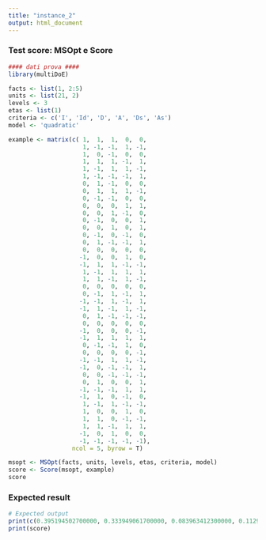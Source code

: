 ```yaml
---
title: "instance_2"
output: html_document
---
```


### Test score: MSOpt e Score

```r
#### dati prova ####
library(multiDoE)

facts <- list(1, 2:5)
units <- list(21, 2)
levels <- 3
etas <- list(1)
criteria <- c('I', 'Id', 'D', 'A', 'Ds', 'As')
model <- 'quadratic'

example <- matrix(c( 1,  1,  1,  0,  0,
                     1, -1, -1,  1, -1,
                     1,  0, -1,  0,  0,
                     1,  1,  1, -1,  1,
                     1, -1,  1,  1, -1,
                     1, -1, -1, -1,  1,
                     0,  1, -1,  0,  0,
                     0,  1,  1,  1, -1,
                     0, -1, -1,  0,  0,
                     0,  0,  0,  1,  1,
                     0,  0,  1, -1,  0,
                     0, -1,  0,  0,  1,
                     0,  0,  1,  0,  1,
                     0, -1,  0, -1,  0,
                     0,  1, -1, -1,  1,
                     0,  0,  0,  0,  0,
                    -1,  0,  0,  1,  0,
                    -1,  1,  1, -1, -1,
                     1, -1,  1,  1,  1,
                     1,  1, -1,  1, -1,
                     0,  0,  0,  0,  0,
                     0, -1,  1, -1,  1,
                    -1, -1,  1, -1,  1,
                    -1,  1, -1,  1, -1,
                     0,  1, -1, -1, -1,
                     0,  0,  0,  0,  0,
                    -1,  0,  0,  0, -1,
                    -1,  1,  1,  1,  1,
                     0, -1, -1,  1,  0,
                     0,  0,  0,  0, -1,
                    -1, -1,  1,  1, -1,
                    -1,  0, -1, -1,  1,
                     0,  0, -1, -1, -1,
                     0,  1,  0,  0,  1,
                    -1, -1, -1,  1,  1,
                    -1,  1,  0, -1,  0,
                     1, -1,  1, -1, -1,
                     1,  0,  0,  1,  0,
                     1,  1,  0, -1, -1,
                     1,  1, -1,  1,  1,
                    -1,  0,  1,  0,  0,
                    -1, -1, -1, -1, -1),
                  ncol = 5, byrow = T)

msopt <- MSOpt(facts, units, levels, etas, criteria, model)
score <- Score(msopt, example)
score
```

### Expected result 

```r
# Expected output
print(c(0.395194502700000, 0.333949061700000, 0.083963412300000, 0.112928750900000, 0.084644937000000, 0.081678751000000))
print(score)
```

